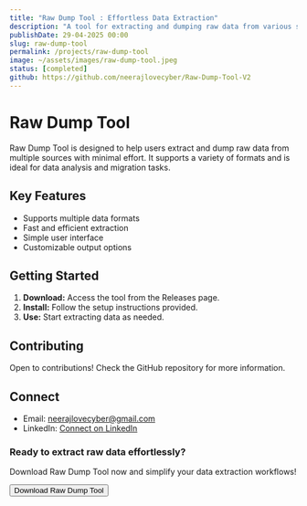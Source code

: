 ```yaml
---
title: "Raw Dump Tool : Effortless Data Extraction"
description: "A tool for extracting and dumping raw data from various sources quickly and efficiently."
publishDate: 29-04-2025 00:00
slug: raw-dump-tool
permalink: /projects/raw-dump-tool
image: ~/assets/images/raw-dump-tool.jpeg
status: [completed]
github: https://github.com/neerajlovecyber/Raw-Dump-Tool-V2
---
```


# Raw Dump Tool

Raw Dump Tool is designed to help users extract and dump raw data from multiple sources with minimal effort. It supports a variety of formats and is ideal for data analysis and migration tasks.

## Key Features

- Supports multiple data formats
- Fast and efficient extraction
- Simple user interface
- Customizable output options

## Getting Started

1. **Download:** Access the tool from the Releases page.
2. **Install:** Follow the setup instructions provided.
3. **Use:** Start extracting data as needed.

## Contributing

Open to contributions! Check the GitHub repository for more information.

## Connect

- Email: [neerajlovecyber@gmail.com](mailto:neerajlovecyber@gmail.com)
- LinkedIn: [Connect on LinkedIn](https://linkedin.com/in/neerajlovecyber)

<div class="mt-8 bg-gray-100 dark:bg-gray-800 p-8 rounded-lg text-center">
  <h3 class="text-2xl font-bold mb-4 text-gray-800 dark:text-white">
    Ready to extract raw data effortlessly?
  </h3>
  <p class="text-lg mb-6 text-gray-600 dark:text-gray-300">
    Download Raw Dump Tool now and simplify your data extraction workflows!
  </p>
  <Button
    variant="primary"
    href="https://github.com/neerajlovecyber/Raw-Dump-Tool-V2"
    target="_blank"
    rel="noopener noreferrer"
  >
    <Icon name="tabler:download" className="w-6 h-6 mr-2" />
    Download Raw Dump Tool
  </Button>
</div>

